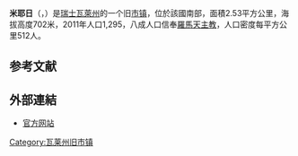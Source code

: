 {{地图误译/法语U2|issue=米耶熱}}
{{noteTA|G1=瑞士地名}}
{{Infobox Switzerland former municipality}}
'''米耶日'''（{{lang-fr|Miège}}，{{IPA-fr|mjɛʒ|-|LL-Q150 (fra)-DSwissK-Miège.wav}}）是[[瑞士|瑞士]][[瓦萊州|瓦萊州]]的一个旧[[市镇_(瑞士)|市镇]]，位於該國南部，面積2.53平方公里，海拔高度702米，2011年人口1,295，八成人口信奉[[羅馬天主教|羅馬天主教]]，人口密度每平方公里512人。

== 参考文献 ==
{{Reflist}}

==外部連結==
* [http://www.miege.ch 官方网站] {{fr icon}}

{{Switzerland-geo-stub}}
[[Category:瓦莱州旧市镇|Category:瓦莱州旧市镇]]